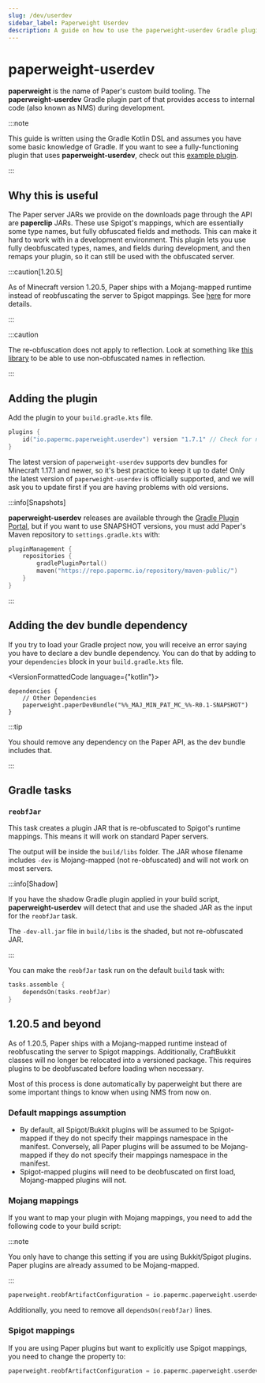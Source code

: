 ```yaml
---
slug: /dev/userdev
sidebar_label: Paperweight Userdev
description: A guide on how to use the paperweight-userdev Gradle plugin to access internal code.
---
```


# paperweight-userdev

**paperweight** is the name of Paper's custom build tooling. The **paperweight-userdev** Gradle plugin part of that
provides access to internal code (also known as NMS) during development.

:::note

This guide is written using the Gradle Kotlin DSL and assumes you have some basic knowledge of Gradle.
If you want to see a fully-functioning plugin that uses **paperweight-userdev**,
check out this [example plugin](https://github.com/PaperMC/paperweight-test-plugin).

:::

## Why this is useful
The Paper server JARs we provide on the downloads page through the API are **paperclip** JARs. These
use Spigot's mappings, which are essentially some type names, but fully obfuscated fields and methods.
This can make it hard to work with in a development environment. This plugin lets you use fully deobfuscated
types, names, and fields during development, and then remaps your plugin, so it can still be used with the obfuscated
server.

:::caution[1.20.5]

As of Minecraft version 1.20.5, Paper ships with a Mojang-mapped runtime instead of reobfuscating the server to Spigot mappings.
See [here](#1205-and-beyond) for more details.

:::

:::caution

The re-obfuscation does not apply to reflection. Look at something like [this library](https://github.com/jpenilla/reflection-remapper) to be able to
use non-obfuscated names in reflection.

:::

## Adding the plugin
Add the plugin to your `build.gradle.kts` file.
```kotlin
plugins {
    id("io.papermc.paperweight.userdev") version "1.7.1" // Check for new versions at https://plugins.gradle.org/plugin/io.papermc.paperweight.userdev
}
```

The latest version of `paperweight-userdev` supports dev bundles for Minecraft 1.17.1 and newer, so it's best practice to keep it up to date!
Only the latest version of `paperweight-userdev` is officially supported, and we will ask you to update first if you are having problems with old versions.

:::info[Snapshots]

**paperweight-userdev** releases are available through the [Gradle Plugin Portal](https://plugins.gradle.org/plugin/io.papermc.paperweight.userdev), but if you
want to use SNAPSHOT versions, you must add Paper's Maven repository to `settings.gradle.kts` with:
```kotlin
pluginManagement {
    repositories {
        gradlePluginPortal()
        maven("https://repo.papermc.io/repository/maven-public/")
    }
}
```

:::

## Adding the dev bundle dependency
If you try to load your Gradle project now, you will receive an error saying you have to declare
a dev bundle dependency. You can do that by adding to your `dependencies` block in your `build.gradle.kts`
file.

<VersionFormattedCode language={"kotlin"}>
```
dependencies {
    // Other Dependencies
    paperweight.paperDevBundle("%%_MAJ_MIN_PAT_MC_%%-R0.1-SNAPSHOT")
}
```
</VersionFormattedCode>

:::tip

You should remove any dependency on the Paper API, as the dev bundle includes that.

:::

## Gradle tasks

### `reobfJar`

This task creates a plugin JAR that is re-obfuscated to Spigot's runtime mappings.
This means it will work on standard Paper servers.

The output will be inside the `build/libs` folder. The JAR whose filename includes `-dev`
is Mojang-mapped (not re-obfuscated) and will not work on most servers.

:::info[Shadow]

If you have the shadow Gradle plugin applied in your build script, **paperweight-userdev** will
detect that and use the shaded JAR as the input for the `reobfJar` task.

The `-dev-all.jar` file in `build/libs` is the shaded, but not re-obfuscated JAR.

:::

You can make the `reobfJar` task run on the default `build` task with:
```kotlin
tasks.assemble {
    dependsOn(tasks.reobfJar)
}
```

## 1.20.5 and beyond

As of 1.20.5, Paper ships with a Mojang-mapped runtime instead of reobfuscating the server to Spigot mappings.
Additionally, CraftBukkit classes will no longer be relocated into a versioned package.
This requires plugins to be deobfuscated before loading when necessary.

Most of this process is done automatically by paperweight but there are some important things to know when using NMS from now on.

### Default mappings assumption
* By default, all Spigot/Bukkit plugins will be assumed to be Spigot-mapped if they do not specify their mappings namespace in the manifest. Conversely, all Paper plugins will be assumed to be Mojang-mapped if they do not specify their mappings namespace in the manifest.
* Spigot-mapped plugins will need to be deobfuscated on first load, Mojang-mapped plugins will not.

### Mojang mappings

If you want to map your plugin with Mojang mappings, you need to add the following code to your build script:

:::note

You only have to change this setting if you are using Bukkit/Spigot plugins. Paper plugins are already assumed to be Mojang-mapped.

:::

```kotlin title="build.gradle.kts"
paperweight.reobfArtifactConfiguration = io.papermc.paperweight.userdev.ReobfArtifactConfiguration.MOJANG_PRODUCTION
```

Additionally, you need to remove all `dependsOn(reobfJar)` lines.

### Spigot mappings

If you are using Paper plugins but want to explicitly use Spigot mappings, you need to change the property to:

```kotlin title="build.gradle.kts"
paperweight.reobfArtifactConfiguration = io.papermc.paperweight.userdev.ReobfArtifactConfiguration.REOBF_PRODUCTION
```


